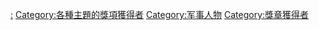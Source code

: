 [[Category:各國軍事獎項及獎章|:]]
[[Category:各種主題的獎項獲得者|Category:各種主題的獎項獲得者]]
[[Category:军事人物|Category:军事人物]]
[[Category:獎章獲得者|Category:獎章獲得者]]